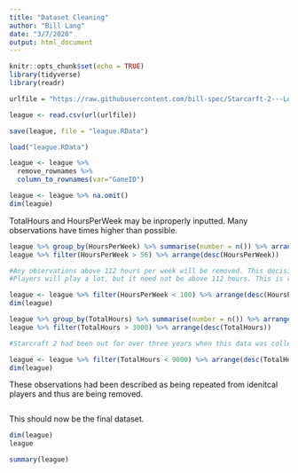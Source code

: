 ```yaml
---
title: "Dataset Cleaning"
author: "Bill Lang"
date: "3/7/2020"
output: html_document
---
```


```r
knitr::opts_chunk$set(echo = TRUE)
library(tidyverse)
library(readr)
```

```r

urlfile = "https://raw.githubusercontent.com/bill-spec/Starcarft-2---Leauge-Predictor/master/Leauge.csv"

league <- read.csv(url(urlfile))

save(league, file = "league.RData")

load("league.RData")

```

```r
league <- league %>% 
  remove_rownames %>% 
  column_to_rownames(var="GameID")

league <- league %>% na.omit()
dim(league)
```






TotalHours and HoursPerWeek may be inproperly inputted. Many observations have times higher than possible. 

```r
league %>% group_by(HoursPerWeek) %>% summarise(number = n()) %>% arrange(desc(HoursPerWeek))
league %>% filter(HoursPerWeek > 56) %>% arrange(desc(HoursPerWeek))

#Any observations above 112 hours per week will be removed. This decision is arbitrary although should be consistent within the context of starcraft. 
#Players will play a lot, but it need not be above 112 hours. This is removing three observations. 

league <- league %>% filter(HoursPerWeek < 100) %>% arrange(desc(HoursPerWeek))
dim(league)
```

```r
league %>% group_by(TotalHours) %>% summarise(number = n()) %>% arrange(desc(TotalHours))
league %>% filter(TotalHours > 3000) %>% arrange(desc(TotalHours))

#Starcraft 2 had been out for over three years when this data was collected. The idea that a professional player would have half themax amount of hours (around 25,000/2) would be reasonable. Will be removing anyone with >9000 hours. THis is arbitrary. 

league <- league %>% filter(TotalHours < 9000) %>% arrange(desc(TotalHours))
dim(league)
```





These observations had been described as being repeated from idenitcal players and thus are being removed. 

```r

```





This should now be the final dataset. 

```r
dim(league)
league

summary(league)


```



